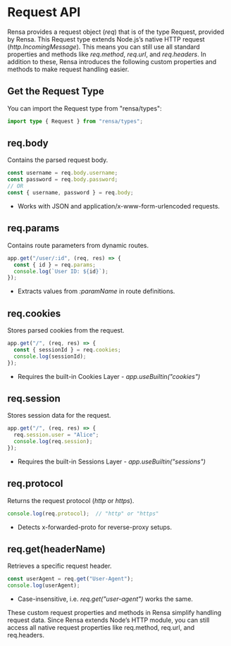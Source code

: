 # Request API

Rensa provides a request object (_req_) that is of the type Request, provided by Rensa. This Request type extends Node.js’s native HTTP request (_http.IncomingMessage_). This means you can still use all standard properties and methods like _req.method_, _req.url_, and _req.headers_.
In addition to these, Rensa introduces the following custom properties and methods to make request handling easier.

## Get the Request Type
You can import the Request type from "rensa/types":
```ts
import type { Request } from "rensa/types";
```

## req.body
Contains the parsed request body.
```js
const username = req.body.username;
const password = req.body.password;
// OR
const { username, password } = req.body;
```
- Works with JSON and application/x-www-form-urlencoded requests.

## req.params
Contains route parameters from dynamic routes.
```js
app.get("/user/:id", (req, res) => {
  const { id } = req.params;
  console.log(`User ID: ${id}`);
});
```
- Extracts values from _:paramName_ in route definitions.

## req.cookies
Stores parsed cookies from the request.
```js
app.get("/", (req, res) => {
  const { sessionId } = req.cookies;
  console.log(sessionId);
});
```
- Requires the built-in Cookies Layer - _app.useBuiltin("cookies")_

## req.session
Stores session data for the request.
```js
app.get("/", (req, res) => {
  req.session.user = "Alice";
  console.log(req.session);
});
```
- Requires the built-in Sessions Layer - _app.useBuiltin("sessions")_

## req.protocol
Returns the request protocol (_http_ or _https_).
```js
console.log(req.protocol);  // "http" or "https"
```
- Detects x-forwarded-proto for reverse-proxy setups.

## req.get(headerName)
Retrieves a specific request header.
```js
const userAgent = req.get("User-Agent");
console.log(userAgent);
```
- Case-insensitive, i.e. _req.get("user-agent")_ works the same.

These custom request properties and methods in Rensa simplify handling request data. Since Rensa extends Node’s HTTP module, you can still access all native request properties like req.method, req.url, and req.headers.

